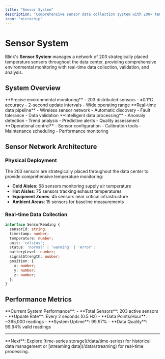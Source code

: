 ```yaml
---
title: "Sensor System"
description: "Comprehensive sensor data collection system with 200+ temperature sensors, real-time monitoring, and intelligent data validation."
icon: "microchip"
---
```


# Sensor System

Blink's **Sensor System** manages a network of 203 strategically placed temperature sensors throughout the data center, providing comprehensive environmental monitoring with real-time data collection, validation, and analysis.

## System Overview

<CardGroup cols={2}>
  <Card title="🌡️ Temperature Sensors" icon="thermometer">
    **Precise environmental monitoring**
    - 203 distributed sensors
    - ±0.1°C accuracy
    - 2-second update intervals
    - Wide operating range
  </Card>
  
  <Card title="📡 Data Collection" icon="satellite-dish">
    **Real-time data pipeline**
    - Wireless sensor network
    - Automatic discovery
    - Fault tolerance
    - Data validation
  </Card>
  
  <Card title="🔍 Smart Analytics" icon="magnifying-glass-chart">
    **Intelligent data processing**
    - Anomaly detection
    - Trend analysis
    - Predictive alerts
    - Quality assessment
  </Card>
  
  <Card title="⚙️ Management Tools" icon="gear">
    **Operational control**
    - Sensor configuration
    - Calibration tools
    - Maintenance scheduling
    - Performance monitoring
  </Card>
</CardGroup>

## Sensor Network Architecture

### Physical Deployment

The 203 sensors are strategically placed throughout the data center to provide comprehensive temperature monitoring:

- **Cold Aisles**: 68 sensors monitoring supply air temperature
- **Hot Aisles**: 75 sensors tracking exhaust temperatures  
- **Equipment Zones**: 45 sensors near critical infrastructure
- **Ambient Areas**: 15 sensors for baseline measurements

### Real-time Data Collection

```typescript
interface SensorReading {
  sensorId: string;
  timestamp: number;
  temperature: number;
  unit: 'celsius';
  status: 'normal' | 'warning' | 'error';
  batteryLevel: number;
  signalStrength: number;
  position: {
    x: number;
    y: number;
    z: number;
  };
}
```

## Performance Metrics

<Info>
**Current System Performance**:
- **Total Sensors**: 203 active sensors
- **Update Rate**: Every 2 seconds (0.5 Hz)
- **Data Points/Hour**: ~365,000 readings
- **System Uptime**: 99.97%
- **Data Quality**: 99.94% valid readings
</Info>

---

<Note>
**Next**: Explore [time-series storage](/data/time-series) for historical data management or [streaming data](/data/streaming) for real-time processing.
</Note> 
